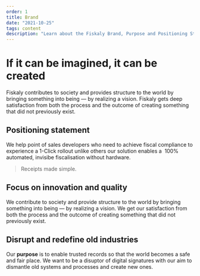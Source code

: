 ```yaml
---
order: 1
title: Brand
date: "2021-10-25"
tags: content
description: "Learn about the Fiskaly Brand, Purpose and Positioning Statement. Get the Logo Kit."
---
```


# If it can be imagined, it can be created

Fiskaly contributes to society and provides structure to the world by
bringing something into being — by realizing a vision.
Fiskaly gets deep satisfaction from both the process and the outcome of
creating something that did not previously exist.

## Positioning statement

We help point of sales developers who need to achieve fiscal compliance to experience a 1-Click rollout
unlike others our solution enables a  100% automated, invisibe fiscalisation without hardware.

> Receipts made simple.

## Focus on innovation and quality

We contribute to society and provide structure to the world by bringing something into being — by realizing a vision.
We get our satisfaction from both the process and the outcome of creating something that did not previously exist.

## Disrupt and redefine old industries

Our **purpose** is to enable trusted records so that the world becomes a safe and fair place.
We want to be a disuptor of digital signatures with our aim to dismantle old systems and processes and create new ones.

